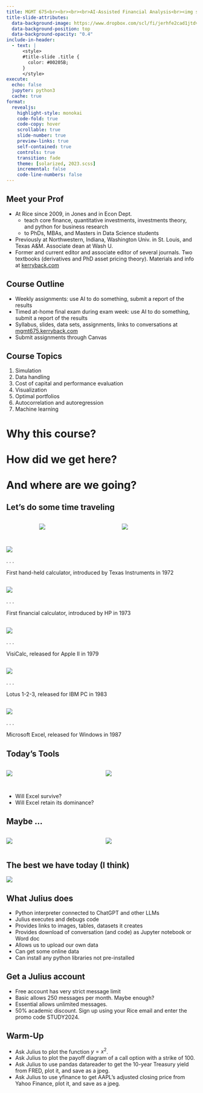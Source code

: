 ```yaml
---
title: MGMT 675<br><br><br><br>AI-Assisted Financial Analysis<br><img src="RiceBusiness-transparent-logo-sm.png"  height=100>
title-slide-attributes:
  data-background-image: https://www.dropbox.com/scl/fi/jerhfe2cad1jtdvapik71/gpt_image.jpg?rlkey=2dnc3qyozkm24tcl2pzjccxka&dl=1
  data-background-position: top
  data-background-opacity: "0.4"
include-in-header:
  - text: |
      <style>
      #title-slide .title {
        color: #00205B;
      }
      </style>
execute:
  echo: false
  jupyter: python3
  cache: true
format: 
  revealjs:
    highlight-style: monokai
    code-fold: true
    code-copy: hover
    scrollable: true
    slide-number: true
    preview-links: true
    self-contained: true
    controls: true
    transition: fade
    theme: [solarized, 2023.scss]
    incremental: false
    code-line-numbers: false
---
```


   
## Meet your Prof

- At Rice since 2009, in Jones and in Econ Dept.
  - teach core finance, quantitative investments, investments theory, and python for business research 
  - to PhDs, MBAs, and Masters in Data Science students
- Previously at Northwestern, Indiana, Washington Univ. in St. Louis, and Texas A&M.  Associate dean at Wash U.
- Former and current editor and associate editor of several journals. Two textbooks (derivatives and PhD asset pricing theory).  Materials and info at [kerryback.com](https://kerryback.com)

## Course Outline

- Weekly assignments: use AI to do something, submit a report of the results
- Timed at-home final exam during exam week: use AI to do something, submit a report of the results
- Syllabus, slides, data sets, assignments, links to conversations at [mgmt675.kerryback.com](https://mgmt675.kerryback.com) 
- Submit assignments through Canvas

## Course Topics

1. Simulation
2. Data handling
3. Cost of capital and performance evaluation
4. Visualization
5. Optimal portfolios
6. Autocorrelation and autoregression
7. Machine learning


# Why this course?<br><br>How did we get here?  <br><br>And where are we going?

## Let's do some time traveling

:::: {.columns}
::: {.column width="15%"}
:::
::: {.column width="35%"}
![](images/bill-ted.jpg)
:::
::: {.column width="5%"}
:::
::: {.column width="45%"}
![](images/hot-tub.jpg)
:::
::::

## 

![](images/ti.jpg)

. . .

First hand-held calculator, introduced by Texas Instruments in 1972

##

![](images/hp80.jpg) 

. . .

First financial calculator, introduced by HP in 1973

## 

![](images/visicalc.png)

. . .

VisiCalc, released for Apple II in 1979

## 

![](images/lotus-123.jpg)

. . .

Lotus 1-2-3, released for IBM PC in 1983

## 

![](images/excel20.png)

. . .

Microsoft Excel, released for Windows in 1987

## Today's Tools

:::: {.columns}
::: {.column width="50%"}
![](images/ChatGPT.jpg)
:::
::: {.column width="50%"}
![](images/python.png)
:::
::::

## 

::: {.incremental}

- Will Excel survive?
- Will Excel retain its dominance?

:::

## Maybe ...

:::: {.columns}
::: {.column width="50%"}
![](images/copilot.jpg)
:::
::: {.column width="50%"}
![](images/python-in-excel.png)
:::
::::


## The best we have today (I think)

![](images/julius.jpg)


## What Julius does

- Python interpreter connected to ChatGPT and other LLMs
- Julius executes and debugs code
- Provides links to images, tables, datasets it creates
- Provides download of conversation (and code) as Jupyter notebook or Word doc
- Allows us to upload our own data
- Can get some online data
- Can install any python libraries not pre-installed

## Get a Julius account

- Free account has very strict message limit
- Basic allows 250 messages per month.  Maybe enough?
- Essential allows unlimited messages.
- 50% academic discount.  Sign up using your Rice email and enter the promo code STUDY2024.

## Warm-Up

- Ask Julius to plot the function $y=x^2$. 
- Ask Julius to plot the payoff diagram of a call option with a strike of 100.
- Ask Julius to use pandas datareader to get the 10-year Treasury yield from FRED, plot it, and save as a jpeg.
- Ask Julius to use yfinance to get AAPL's adjusted closing price from Yahoo Finance, plot it, and save as a jpeg.
